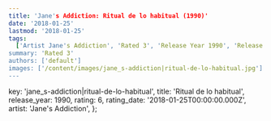 ```yaml
---
title: 'Jane's Addiction: Ritual de lo habitual (1990)'
date: '2018-01-25'
lastmod: '2018-01-25'
tags:
  ['Artist Jane's Addiction', 'Rated 3', 'Release Year 1990', 'Release Decade 1990']
summary: 'Rated 3'
authors: ['default']
images: ['/content/images/jane_s-addiction|ritual-de-lo-habitual.jpg']
---
```


  key: 'jane_s-addiction|ritual-de-lo-habitual',
  title: 'Ritual de lo habitual',
  release_year: 1990,
  rating: 6,
  rating_date: '2018-01-25T00:00:00.000Z',
  artist: 'Jane's Addiction',
};

<MusicRating data={data} />
